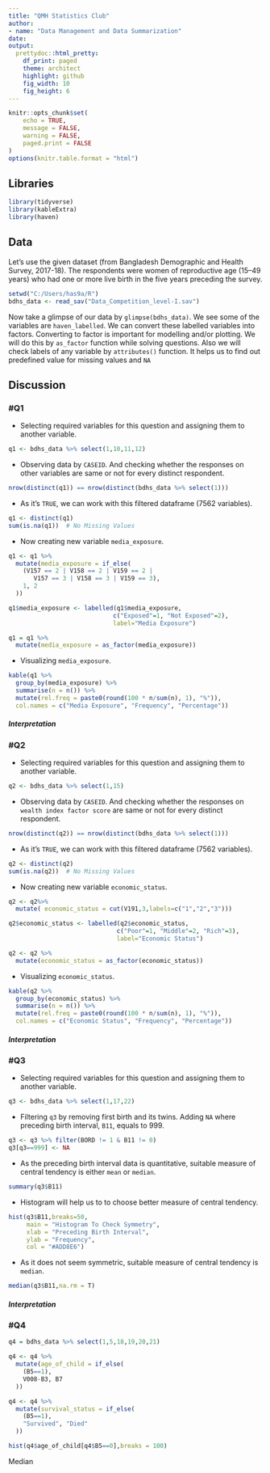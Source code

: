 ---
title: "QMH Statistics Club"
author:
- name: "Data Management and Data Summarization"
date:
output:
  prettydoc::html_pretty:
    df_print: paged
    theme: architect
    highlight: github
    fig_width: 10
    fig_height: 6
---

```{r setup, include=FALSE}
knitr::opts_chunk$set(
    echo = TRUE,
    message = FALSE,
    warning = FALSE,
    paged.print = FALSE
)
options(knitr.table.format = "html")
```
## Libraries

```{r lib}
library(tidyverse)
library(kableExtra)
library(haven)
```



## Data

Let’s use the given dataset (from Bangladesh Demographic and Health Survey, 2017-18). The respondents were women of reproductive age (15–49 years) who had one or more live birth in the five years preceding the survey.

```{r data}
setwd("C:/Users/has9a/R")
bdhs_data <- read_sav("Data_Competition_level-I.sav")
```

Now take a glimpse of our data by `glimpse(bdhs_data)`.
We see some of the variables are `haven_labelled`. We can convert these labelled variables into factors.
Converting to factor is important for modelling and/or plotting. We will do this by `as_factor` function while solving questions. Also we will check labels of any variable by `attributes()` function. It helps us to find out predefined value for missing values and `NA`



## Discussion
### #Q1

* Selecting required variables for this question and assigning them to another variable.
```{r}
q1 <- bdhs_data %>% select(1,10,11,12)
```

* Observing data by `CASEID`. And checking whether the responses on other variables are same or not for every distinct respondent.
```{r collapse=TRUE}
nrow(distinct(q1)) == nrow(distinct(bdhs_data %>% select(1)))
```

* As it's `TRUE`, we can work with this filtered dataframe (7562 variables).
```{r collapse=TRUE}
q1 <- distinct(q1)
sum(is.na(q1))  # No Missing Values
```

* Now creating new variable `media_exposure`.
```{r}
q1 <- q1 %>%
  mutate(media_exposure = if_else(
    (V157 == 2 | V158 == 2 | V159 == 2 |
       V157 == 3 | V158 == 3 | V159 == 3),
    1, 2
  ))

q1$media_exposure <- labelled(q1$media_exposure,
                             c("Exposed"=1, "Not Exposed"=2), 
                             label="Media Exposure")

q1 = q1 %>%
  mutate(media_exposure = as_factor(media_exposure))
```

* Visualizing `media_exposure`.
```{r}
kable(q1 %>%
  group_by(media_exposure) %>%
  summarise(n = n()) %>%
  mutate(rel.freq = paste0(round(100 * n/sum(n), 1), "%")),
  col.names = c("Media Exposure", "Frequency", "Percentage"))
```

##### Interpretation

### #Q2

* Selecting required variables for this question and assigning them to another variable.
```{r}
q2 <- bdhs_data %>% select(1,15)
```

* Observing data by `CASEID`. And checking whether the responses on `wealth index factor score` are same or not for every distinct respondent.
```{r collapse=TRUE}
nrow(distinct(q2)) == nrow(distinct(bdhs_data %>% select(1)))
```

* As it's `TRUE`, we can work with this filtered dataframe (7562 variables).
```{r collapse=TRUE}
q2 <- distinct(q2)
sum(is.na(q2))  # No Missing Values
```

* Now creating new variable `economic_status`.
```{r}
q2 <- q2%>%
  mutate( economic_status = cut(V191,3,labels=c("1","2","3")))

q2$economic_status <- labelled(q2$economic_status,
                              c("Poor"=1, "Middle"=2, "Rich"=3), 
                              label="Economic Status")

q2 <- q2 %>%
  mutate(economic_status = as_factor(economic_status))
```

* Visualizing `economic_status`.
```{r}
kable(q2 %>%
  group_by(economic_status) %>%
  summarise(n = n()) %>%
  mutate(rel.freq = paste0(round(100 * n/sum(n), 1), "%")),
  col.names = c("Economic Status", "Frequency", "Percentage"))
```

##### Interpretation


### #Q3

* Selecting required variables for this question and assigning them to another variable.
```{r}
q3 <- bdhs_data %>% select(1,17,22)
```

* Filtering `q3` by removing first birth and its twins. Adding `NA` where preceding birth interval, `B11`, equals to 999.
```{r}
q3 <- q3 %>% filter(BORD != 1 & B11 != 0)
q3[q3==999] <- NA
```

* As the preceding birth interval data is quantitative, suitable measure of central tendency is either `mean` or `median`.
```{r collapse=TRUE}
summary(q3$B11)
```

* Histogram will help us to to choose better measure of central tendency.
```{r}
hist(q3$B11,breaks=50,
     main = "Histogram To Check Symmetry",
     xlab = "Preceding Birth Interval",
     ylab = "Frequency",
     col = "#ADD8E6")
```
* As it does not seem symmetric, suitable measure of central tendency is `median`.
```{r collapse=TRUE}
median(q3$B11,na.rm = T)
```
##### Interpretation


### #Q4

```{r}
q4 = bdhs_data %>% select(1,5,18,19,20,21)
```

```{r}
q4 <- q4 %>%
  mutate(age_of_child = if_else(
    (B5==1),
    V008-B3, B7
  ))
```

```{r}
q4 <- q4 %>%
  mutate(survival_status = if_else(
    (B5==1),
    "Survived", "Died"
  ))
```

```{r}
hist(q4$age_of_child[q4$B5==0],breaks = 100)
```

Median








